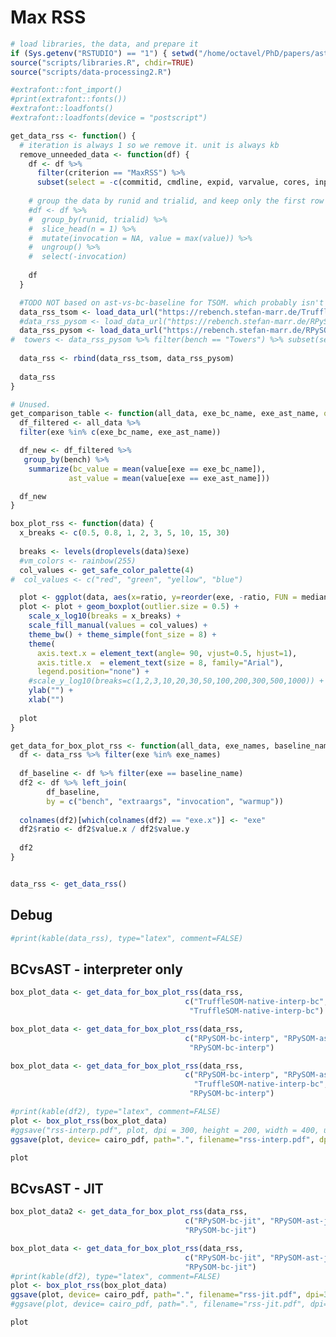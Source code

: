 # Max RSS

```r
# load libraries, the data, and prepare it
if (Sys.getenv("RSTUDIO") == "1") { setwd("/home/octavel/PhD/papers/ast-vs-bc-interp/are-we-fast-yet/report/bc-vs-ast") }
source("scripts/libraries.R", chdir=TRUE)
source("scripts/data-processing2.R")

#extrafont::font_import()
#print(extrafont::fonts())
#extrafont::loadfonts()
#extrafont::loadfonts(device = "postscript")

get_data_rss <- function() {
  # iteration is always 1 so we remove it. unit is always kb
  remove_unneeded_data <- function(df) {
    df <- df %>% 
      filter(criterion == "MaxRSS") %>% 
      subset(select = -c(commitid, cmdline, expid, varvalue, cores, inputsize, iteration, criterion, envid, unit))
    
    # group the data by runid and trialid, and keep only the first row of each group
    #df <- df %>%
    #  group_by(runid, trialid) %>%
    #  slice_head(n = 1) %>%
    #  mutate(invocation = NA, value = max(value)) %>%
    #  ungroup() %>%
    #  select(-invocation)
    
    df
  }

  #TODO NOT based on ast-vs-bc-baseline for TSOM. which probably isn't tremendously important, frankly
  data_rss_tsom <- load_data_url("https://rebench.stefan-marr.de/TruffleSOM/data/2597") %>% remove_unneeded_data()
  #data_rss_pysom <- load_data_url("https://rebench.stefan-marr.de/RPySOM/data/2596") %>% remove_unneeded_data()
  data_rss_pysom <- load_data_url("https://rebench.stefan-marr.de/RPySOM/data/2615") %>% remove_unneeded_data()
#  towers <- data_rss_pysom %>% filter(bench == "Towers") %>% subset(select = -c(commitid, cmdline, expid, varvalue, cores, inputsize, iteration, envid))
  
  data_rss <- rbind(data_rss_tsom, data_rss_pysom)
  
  data_rss
}

# Unused.
get_comparison_table <- function(all_data, exe_bc_name, exe_ast_name, only_with_warmup=FALSE) {
  df_filtered <- all_data %>%
  filter(exe %in% c(exe_bc_name, exe_ast_name))

  df_new <- df_filtered %>%
   group_by(bench) %>%
    summarize(bc_value = mean(value[exe == exe_bc_name]),
             ast_value = mean(value[exe == exe_ast_name]))

  df_new
}

box_plot_rss <- function(data) {
  x_breaks <- c(0.5, 0.8, 1, 2, 3, 5, 10, 15, 30)
  
  breaks <- levels(droplevels(data)$exe)
  #vm_colors <- rainbow(255)
  col_values <- get_safe_color_palette(4)
#  col_values <- c("red", "green", "yellow", "blue")

  plot <- ggplot(data, aes(x=ratio, y=reorder(exe, -ratio, FUN = median), fill = exe))
  plot <- plot + geom_boxplot(outlier.size = 0.5) +
    scale_x_log10(breaks = x_breaks) +
    scale_fill_manual(values = col_values) +
    theme_bw() + theme_simple(font_size = 8) +
    theme(
      axis.text.x = element_text(angle= 90, vjust=0.5, hjust=1),
      axis.title.x  = element_text(size = 8, family="Arial"),
      legend.position="none") +
    #scale_y_log10(breaks=c(1,2,3,10,20,30,50,100,200,300,500,1000)) + #limit=c(0,30), breaks=seq(0,100,5), expand = c(0,0)
    ylab("") +
    xlab("")
  
  plot
}

get_data_for_box_plot_rss <- function(all_data, exe_names, baseline_name) {
  df <- data_rss %>% filter(exe %in% exe_names)
  
  df_baseline <- df %>% filter(exe == baseline_name)
  df2 <- df %>% left_join(
        df_baseline,
        by = c("bench", "extraargs", "invocation", "warmup"))
  
  colnames(df2)[which(colnames(df2) == "exe.x")] <- "exe"
  df2$ratio <- df2$value.x / df2$value.y
  
  df2
}


data_rss <- get_data_rss() 
```

## Debug
```r
#print(kable(data_rss), type="latex", comment=FALSE)
```

## BCvsAST - interpreter only

```r
box_plot_data <- get_data_for_box_plot_rss(data_rss, 
                                       c("TruffleSOM-native-interp-bc", "TruffleSOM-native-interp-ast"),
                                        "TruffleSOM-native-interp-bc")

box_plot_data <- get_data_for_box_plot_rss(data_rss, 
                                       c("RPySOM-bc-interp", "RPySOM-ast-interp"),
                                        "RPySOM-bc-interp")

box_plot_data <- get_data_for_box_plot_rss(data_rss, 
                                       c("RPySOM-bc-interp", "RPySOM-ast-interp",
                                         "TruffleSOM-native-interp-bc", "TruffleSOM-native-interp-ast"),
                                        "RPySOM-bc-interp")

#print(kable(df2), type="latex", comment=FALSE)
plot <- box_plot_rss(box_plot_data)
#ggsave("rss-interp.pdf", plot, dpi = 300, height = 200, width = 400, units="mm", device="pdf")
ggsave(plot, device= cairo_pdf, path=".", filename="rss-interp.pdf", dpi=300, height=50, width=100, units="mm", family="Arial")

plot
```

## BCvsAST - JIT

```r
box_plot_data2 <- get_data_for_box_plot_rss(data_rss, 
                                       c("RPySOM-bc-jit", "RPySOM-ast-jit"),
                                       "RPySOM-bc-jit")

box_plot_data <- get_data_for_box_plot_rss(data_rss,
                                       c("RPySOM-bc-jit", "RPySOM-ast-jit", "TruffleSOM-graal", "TruffleSOM-graal-bc"),
                                       "RPySOM-bc-jit")
#print(kable(df2), type="latex", comment=FALSE)
plot <- box_plot_rss(box_plot_data)
ggsave(plot, device= cairo_pdf, path=".", filename="rss-jit.pdf", dpi=300, height=50, width=100, units="mm", family="Arial")
#ggsave(plot, device= cairo_pdf, path=".", filename="rss-jit.pdf", dpi=300, height=4, width=8.5, units="in", family="Arial")

plot
```
